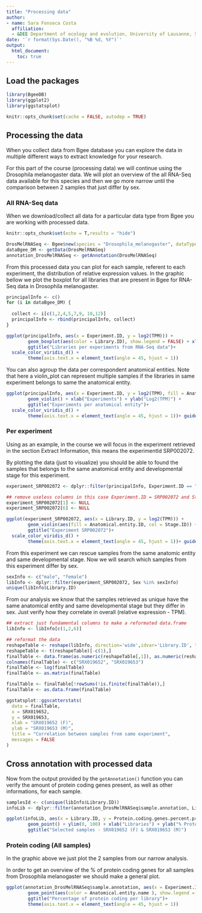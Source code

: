 ```yaml
---
title: "Processing data"
author: 
- name: Sara Fonseca Costa
  affiliation:
  - &DEE Department of ecology and evolution, University of Lausanne, Switzerland
date: '`r format(Sys.Date(), "%B %d, %Y")`'
output:
  html_document:
    toc: true
---
```


## Load the packages

```r
library(BgeeDB)
library(ggplot2)
library(ggstatsplot)
```


```r
knitr::opts_chunk$set(cache = FALSE, autodep = TRUE)
```

## Processing the data

When you collect data from Bgee database you can explore the data in multiple different ways to extract knowledge for your research.

For this part of the course (processing data) we will continue using the Drosophila melanogaster data.
We will plot an overview of the all RNA-Seq data available for this species and then we go more narrow until the comparison between 2 samples that just differ by sex.

### All RNA-Seq data

When we download/collect all data for a particular data type from Bgee you are working with processed data.

```r
knitr::opts_chunk$set(echo = T,results = "hide")

DrosMelRNASeq <- Bgee$new(species = "Drosophila_melanogaster", dataType = "rna_seq")
dataBgee_DM <- getData(DrosMelRNASeq)
annotation_DrosMelRNASeq <- getAnnotation(DrosMelRNASeq)
```

From this processed data you can plot for each sample, referent to each experiment, the distribution of relative expression values. In the graphic bellow we plot the boxplot for all libraries that are present in Bgee for RNA-Seq data in Drosophila melanogaster.

```r
principalInfo <- c()
for (i in dataBgee_DM) {
  
  collect <- i[c(1,2,4,5,7,9, 10,12)]
  principalInfo <- rbind(principalInfo, collect)
}

ggplot(principalInfo, aes(x = Experiment.ID, y = log2(TPM))) +
        geom_boxplot(aes(color = Library.ID), show.legend = FALSE) + xlab("Experiments") + ylab("Log2(TPM)") +
        ggtitle("Libraries per experiments from RNA-Seq data")+
  scale_color_viridis_d() +
        theme(axis.text.x = element_text(angle = 45, hjust = 1))
```

You can also agroup the data per correspondent anatomical entities. Note that here a violin_plot can represent multiple samples if the libraries in same experiment belongs to same the anatomical entity.

```r
ggplot(principalInfo, aes(x = Experiment.ID, y = log2(TPM), fill = Anatomical.entity.ID)) +
        geom_violin() + xlab("Experiments") + ylab("Log2(TPM)") +
        ggtitle("Experiments per anatomical entity")+
  scale_color_viridis_d() +
        theme(axis.text.x = element_text(angle = 45, hjust = 1))+ guides(colour = guide_legend(override.aes = list(size=1)))
```

### Per experiment

Using as an example, in the course we will focus in the experiment retrieved in the section Extract Information, this means the experimentId SRP002072.

By plotting the data (just to visualize) you should be able to found the samples that belongs to the same anatomical entity and developmental stage for this experiment.

```r
experiment_SRP002072 <- dplyr::filter(principalInfo, Experiment.ID == "SRP002072")

## remove useless columns in this case Experiment.ID = SRP002072 and Strain = NA
experiment_SRP002072[1] <- NULL
experiment_SRP002072[6] <- NULL

ggplot(experiment_SRP002072, aes(x = Library.ID, y = log2(TPM))) +
        geom_violin(aes(fill = Anatomical.entity.ID, col = Stage.ID)) + xlab("Libraries") + ylab("Log2(TPM)") +
        ggtitle("Experiment SRP002072")+
  scale_color_viridis_d() +
        theme(axis.text.x = element_text(angle = 45, hjust = 1))+ guides(colour = guide_legend(override.aes = list(size=1)))
```

From this experiment we can rescue samples from the same anatomic entity and same developmental stage. Now we will search which samples from this experiment differ by sex.

```r
sexInfo <- c("male", "female")
libInfo <- dplyr::filter(experiment_SRP002072, Sex %in% sexInfo)
unique(libInfo$Library.ID)
```

From our analysis we know that the samples retrieved as unique have the same anatomical entity and same developmental stage but they differ in sex. 
Just verify how they correlate in overall (relative expression - TPM).


```r
## extract just fundamental columns to make a reformated data.frame
libInfo <- libInfo[c(1,2,6)]

## reformat the data
reshapeTable <- reshape(libInfo, direction='wide',idvar='Library.ID', timevar='Gene.ID')
reshapeTable <- t(reshapeTable)[-c(1),]
finalTable <- data.frame(as.numeric(reshapeTable[,1]), as.numeric(reshapeTable[,2]))
colnames(finalTable) <- c("SRX019652", "SRX019653")
finalTable <- log(finalTable)
finalTable <- as.matrix(finalTable)

finalTable <- finalTable[!rowSums(!is.finite(finalTable)),]
finalTable <- as.data.frame(finalTable)

ggstatsplot::ggscatterstats(
  data = finalTable,
  x = SRX019652,
  y = SRX019653,
  xlab = "SRX019652 (F)",
  ylab = "SRX019653 (M)",
  title = "Correlation between samples from same experiment",
  messages = FALSE
)
```


## Cross annotation with processed data

Now from the output provided by the `getAnnotation()` function you can verify the amount of protein coding genes present, as well as other informations, for each sample.

```r
samplesId <- c(unique(libInfo$Library.ID))
infoLib <- dplyr::filter(annotation_DrosMelRNASeq$sample.annotation, Library.ID %in% samplesId)

ggplot(infoLib, aes(x = Library.ID, y = Protein.coding.genes.percent.present)) +
        geom_point() + ylim(0, 100) + xlab("Libraries") + ylab("% Protein coding") +
        ggtitle("Selected samples - SRX019652 (F) & SRX019653 (M)")
```


### Protein coding (All samples)

In the graphic above we just plot the 2 samples from our narrow analysis. 

In order to get an overview of the % of protein coding genes for all samples from Drosophila melanogaster we should make a general plot.

```r
ggplot(annotation_DrosMelRNASeq$sample.annotation, aes(x = Experiment.ID, y = Protein.coding.genes.percent.present)) +
        geom_point(aes(color = Anatomical.entity.name ), show.legend = TRUE) + xlab("Experiments") + ylab("% Protein coding") +
        ggtitle("Percentage of protein coding per library")+
        theme(axis.text.x = element_text(angle = 45, hjust = 1))

```


